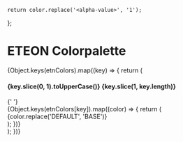 
    return color.replace('<alpha-value>', '1');
};

<Meta title='System/Colors' />

# ETEON Colorpalette

<div className={'flex flex-col w-full'}>
    {Object.keys(etnColors).map((key) => {
        return (
            <div
                key={key}
                className={'p-4'}
            >
                <h4>
                    {key.slice(0, 1).toUpperCase()}
                    {key.slice(1, key.length)}
                </h4>{' '}
                <a id={key} />
                <div className={'flex items-center w-full'}>
                    {Object.keys(etnColors[key]).map((color) => {
                        return (
                            <div
                                key={color}
                                className={'h-12 w-full flex items-center justify-center'}
                                style={{
                                    backgroundColor: fix(etnColors[key][color]),
                                    theme: 'rgba(255, 255, 255, 1)',
                                    textShadow: '0 0 2px rgba(0, 0, 0, 0.80)',
                                    fontSize: '.9rem',
                                    fontWeight: 'bold',
                                }}
                            >
                                {color.replace('DEFAULT', 'BASE')}
                            </div>
                        );
                    })}
                </div>
            </div>
        );
    })}
</div>
